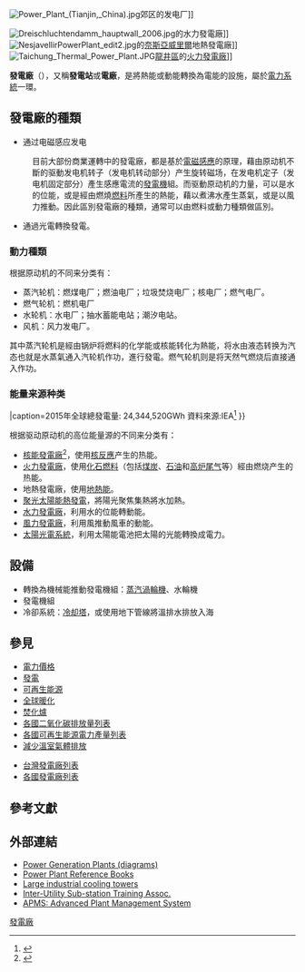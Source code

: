 {{Otheruses|發電廠 (桌上遊戲)|subject=发电的设施|other=一款桌面游戏}}
[[File:Power_Plant_(Tianjin,_China).jpg|thumb]]郊区的发电厂]]

[[File:Dreischluchtendamm_hauptwall_2006.jpg|thumb]]的水力發電廠]]
[[File:NesjavellirPowerPlant_edit2.jpg|thumb]]的[[奈斯亞威里爾|奈斯亞威里爾]]地熱發電廠]]
[[File:Taichung_Thermal_Power_Plant.JPG|thumb]][[龍井區|龍井區]]的[[火力發電廠|火力發電廠]]]]

'''發電廠'''（{{lang-en|'''Power station'''、'''Generating station'''、'''Power plant'''、'''Powerhouse'''}}），又稱'''發電站'''或'''電廠'''，是將熱能或動能轉換為電能的設施，屬於[[電力系統|電力系統]]一環。

==發電廠的種類==
*通过电磁感应发电
:目前大部份商業運轉中的發電廠，都是基於[[電磁感應|電磁感應]]的原理，藉由原动机不斷的驱動发电机转子（发电机转动部分）产生旋转磁场，在发电机定子（发电机固定部分）產生感應電流的[[發電機|發電機]]組。而驱動原动机的力量，可以是水的位能，或是經由燃燒[[燃料|燃料]]所產生的熱能，藉以煮沸水產生蒸氣，或是以風力推動。因此區別發電廠的種類，通常可以由燃料或動力種類做區別。
*通過光電轉換發電。
===動力種類===
根据原动机的不同来分类有：
* 蒸汽轮机：燃煤电厂；燃油电厂；垃圾焚烧电厂；核电厂；燃气电厂。
* 燃气轮机：燃机电厂
* 水轮机：水电厂；抽水蓄能电站；潮汐电站。
* 风机：风力发电厂。
其中蒸汽轮机是經由锅炉将燃料的化学能或核能转化为熱能，将水由液态转换为汽态也就是水蒸氣通入汽轮机作功，進行發電。燃气轮机则是将天然气燃烧后直接通入作功。

===能量来源种类===
<!-- pie chart -->
{{Image frame
|width = 212
|align=right
|pos=bottom
|content=<div style="background-color: #F9F9F9; padding-left: 5px; margin: 0;">
<div style="padding: 8px 0; text-align: center; font-weight: bold;">2015年全球電力來源</div>
<div style="font-size: 0.8em; text-align: left;">
 {{#invoke:Chart
  |pie chart
  |radius= 100
  |slices=
   ( 9538300 : 煤: #9c7d63 : [[煤|煤]] )
   ( 5543363 : 天然氣: #ef8e39 : [[天然氣|天然氣]] )
   ( 3978000 : 水力 : #005CE6      : [[水力發電|水力]] )
   ( 2571365 : 核能: #de2821     : [[核子動力|核能]] )
   ( 989865 : 石油 : #313c42 : [[石油|石油]] )
   ( 838028 : 風力 : #66CCFF       : [[風能|風力]] )
   ( 433815 : 生質能 : #009a39    : [[生物質|生質能]] )
   ( 246556 : 太陽能光伏: #FFFF57      : [[太陽能光伏|太陽能光伏]] )
   ( 205228 : 其它: #c0c8c0      : [[其它|其它]] )
  |units suffix=_GWh
  |percent=true
 }}</div></div>
|caption=2015年全球總發電量:
24,344,520GWh
資料來源:IEA<ref name="IEA-statistics-2015">{{Cite web |url=http://www.iea.org/statistics/statisticssearch/report/?country=WORLD&product=electricityandheat&year=2015 |title=IEA: www.iea.org/statistics/statisticssearch/ |access-date=2017-11-07 |archive-url=https://web.archive.org/web/20171107025859/http://www.iea.org/statistics/statisticssearch/report/?country=WORLD&product=electricityandheat&year=2015 |archive-date=2017-11-07 |dead-url=yes }}</ref>
}}

根据驱动原动机的高位能量源的不同来分类有：
*[[核能發電廠|核能發電廠]]<ref>{{Cite web |url=http://www.iaea.org/cgi-bin/db.page.pl/pris.oprconst.htm |title=Nuclear Power Plants Information（國際原子能組織） |accessdate=2010-04-07 |archive-date=2005-02-13 |archive-url=https://web.archive.org/web/20050213081431/http://www.iaea.org/cgi-bin/db.page.pl/pris.oprconst.htm |dead-url=no }}</ref>，使用[[核反應|核反應]]产生的热能。
*[[火力發電廠|火力發電廠]]，使用[[化石燃料|化石燃料]]（包括[[煤炭|煤炭]]、[[石油|石油]]和[[高炉尾气|高炉尾气]]等）經由燃烧产生的热能。
*地熱發電廠，使用[[地熱能|地熱能]]。
*[[聚光太陽能熱發電|聚光太陽能熱發電]]，將陽光聚焦集熱將水加熱。
*[[水力發電廠|水力發電廠]]，利用水的位能轉動能。
*[[風力發電廠|風力發電廠]]，利用風推動風車的動能。
*[[太陽能光伏|太陽光電系統]]，利用太陽能電池把太陽的光能轉換成電力。

==設備==
*轉換為機械能推動發電機組：[[蒸汽渦輪發動機|蒸汽渦輪機]]、水輪機
*發電機組
*冷卻系統：[[冷却塔|冷却塔]]，或使用地下管線將溫排水排放入海

==參見==
{{div col|cols=2}}
*[[電力價格|電力價格]]
*[[發電|發電]]
*[[可再生能源|可再生能源]]
*[[全球暖化|全球暖化]]
*[[焚化爐|焚化爐]]
*[[各國二氧化碳排放量列表|各國二氧化碳排放量列表]]
*[[各國可再生能源電力產量列表|各國可再生能源電力產量列表]]
*[[減少溫室氣體排放|減少溫室氣體排放]]
{{see|en:List of power stations in China}}
{{see|en:List of power stations in Taiwan}}
*[[台灣發電廠列表|台灣發電廠列表]]
*[[各國發電廠列表|各國發電廠列表]]
{{div col end}}

==參考文獻==
{{reflist}}

==外部連結==
{{commonscat|Power plants}}
* [https://web.archive.org/web/20071018025510/http://www.tepco.co.jp/en/energy/thermal/power-e.html Power Generation Plants (diagrams)]
* [https://web.archive.org/web/20070625204409/http://www.processassociates.com/bookshelf/units/power_plant_1.htm Power Plant Reference Books]
* [https://web.archive.org/web/20060420181534/http://www.marleyct.com/wet/ Large industrial cooling towers]
* [https://web.archive.org/web/20100218120735/http://www.iustaonline.com/ Inter-Utility Sub-station Training Assoc.]
* [https://web.archive.org/web/20081012031050/http://www.apms.org.uk/ APMS: Advanced Plant Management System]

{{电力模板}}

{{Authority control}}
[[Category:發電廠|]]